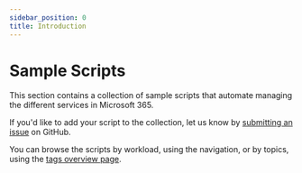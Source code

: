 ```yaml
---
sidebar_position: 0
title: Introduction
---
```


# Sample Scripts

This section contains a collection of sample scripts that automate managing the different services in Microsoft 365.

If you'd like to add your script to the collection, let us know by [submitting an issue](https://github.com/pnp/cli-microsoft365/issues/new?template=sample.md&title=New+sample+script%3A+<short+description>) on GitHub.

You can browse the scripts by workload, using the navigation, or by topics, using the [tags overview page](../tags).